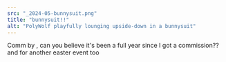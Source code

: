 ```yaml
---
src: "_2024-05-bunnysuit.png"
title: "bunnysuit!!"
alt: "PolyWolf playfully lounging upside-down in a bunnysuit"
---
```


Comm by <TwitterLink username="lilirulu" />, can you believe it's been a full year since I got a commission?? and for another easter event too
